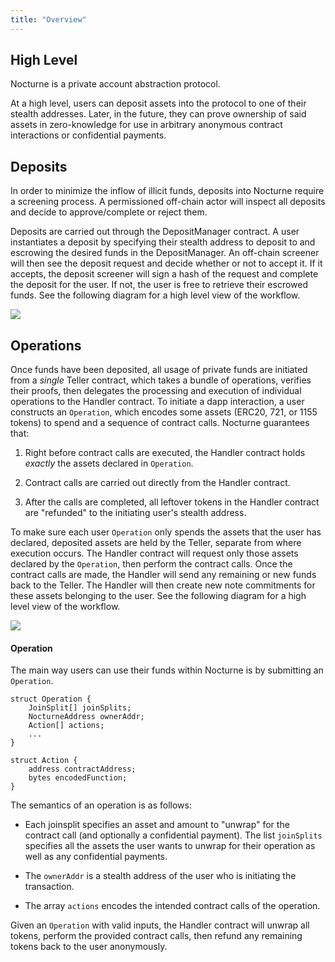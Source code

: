```yaml
---
title: "Overview"
---
```


## High Level

Nocturne is a private account abstraction protocol.

At a high level, users can deposit assets into the protocol to one of their stealth addresses. Later, in the future, they can prove ownership of said assets in zero-knowledge for use in arbitrary anonymous contract interactions or confidential payments.

## Deposits

In order to minimize the inflow of illicit funds, deposits into Nocturne require a screening process. A permissioned off-chain actor will inspect all deposits and decide to approve/complete or reject them.

Deposits are carried out through the DepositManager contract. A user instantiates a deposit by specifying their stealth address to deposit to and escrowing the desired funds in the DepositManager. An off-chain screener will then see the deposit request and decide whether or not to accept it. If it accepts, the deposit screener will sign a hash of the request and complete the deposit for the user. If not, the user is free to retrieve their escrowed funds. See the following diagram for a high level view of the workflow.

<Frame caption="An example deposit">
  <img src="/images/nocturne/the-nocturne-protocol/deposits-diagram.png" />
</Frame>

## Operations

Once funds have been deposited, all usage of private funds are initiated from a _single_ Teller contract, which takes a bundle of operations, verifies their proofs, then delegates the processing and execution of individual operations to the Handler contract. To initiate a dapp interaction, a user constructs an `Operation`, which encodes some assets (ERC20, 721, or 1155 tokens) to spend and a sequence of contract calls. Nocturne guarantees that:

1. Right before contract calls are executed, the Handler contract holds _exactly_ the assets declared in `Operation`.

2. Contract calls are carried out directly from the Handler contract.

3. After the calls are completed, all leftover tokens in the Handler contract are "refunded" to the initiating user's stealth address.

To make sure each user `Operation` only spends the assets that the user has declared, deposited assets are held by the Teller, separate from where execution occurs. The Handler contract will request only those assets declared by the `Operation`, then perform the contract calls. Once the contract calls are made, the Handler will send any remaining or new funds back to the Teller. The Handler will then create new note commitments for these assets belonging to the user. See the following diagram for a high level view of the workflow.

<Frame caption="An example DEX operation">
  <img src="/images/nocturne/the-nocturne-protocol/protocol-diagram-gitbook.png" />
</Frame>

#### Operation

The main way users can use their funds within Nocturne is by submitting an `Operation`.

```
struct Operation {
    JoinSplit[] joinSplits;
    NocturneAddress ownerAddr;
    Action[] actions;
    ...
}

struct Action {
    address contractAddress;
    bytes encodedFunction;
}
```

The semantics of an operation is as follows:

* Each joinsplit specifies an asset and amount to "unwrap" for the contract call (and optionally a confidential payment). The list `joinSplits` specifies all the assets the user wants to unwrap for their operation as well as any confidential payments.

* The `ownerAddr` is a stealth address of the user who is initiating the transaction.

* The array `actions` encodes the intended contract calls of the operation.

Given an `Operation` with valid inputs, the Handler contract will unwrap all tokens, perform the provided contract calls, then refund any remaining tokens back to the user anonymously.